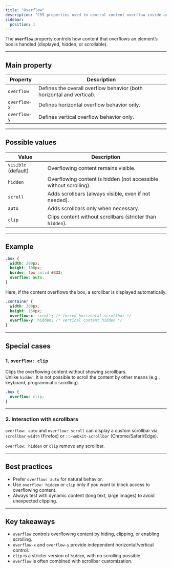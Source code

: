 ```yaml
---
title: "Overflow"
description: "CSS properties used to control content overflow inside an element."
sidebar:
  position: 1
---
```


The **`overflow`** property controls how content that overflows an element’s box is handled (displayed, hidden, or scrollable).

---

## Main property

| Property    | Description |
|-------------|-------------|
| `overflow`  | Defines the overall overflow behavior (both horizontal and vertical). |
| `overflow-x`| Defines horizontal overflow behavior only. |
| `overflow-y`| Defines vertical overflow behavior only. |

---

## Possible values

| Value         | Description |
|---------------|-------------|
| `visible` (default) | Overflowing content remains visible. |
| `hidden`     | Overflowing content is hidden (not accessible without scrolling). |
| `scroll`     | Adds scrollbars (always visible, even if not needed). |
| `auto`       | Adds scrollbars only when necessary. |
| `clip`       | Clips content without scrollbars (stricter than `hidden`). |

---

## Example

```css
.box {
  width: 200px;
  height: 100px;
  border: 1px solid #333;
  overflow: auto;
}
```
Here, if the content overflows the box, a scrollbar is displayed automatically.

```css
.container {
  width: 300px;
  height: 150px;
  overflow-x: scroll; /* forced horizontal scrollbar */
  overflow-y: hidden; /* vertical content hidden */
}
```
---

## Special cases
### 1. `overflow: clip`

Clips the overflowing content without showing scrollbars.  
Unlike `hidden`, it is not possible to scroll the content by other means (e.g., keyboard, programmatic scrolling).

```css
.box {
  overflow: clip;
}
```
---

### 2. Interaction with scrollbars
`overflow: auto` and `overflow: scroll` can display a custom scrollbar via `scrollbar-width` (Firefox) or `::-webkit-scrollbar` (Chrome/Safari/Edge).

`overflow: hidden` or `clip` remove any scrollbar.

---

## Best practices
- Prefer `overflow: auto` for natural behavior.  
- Use `overflow: hidden` or `clip` only if you want to block access to overflowing content.  
- Always test with dynamic content (long text, large images) to avoid unexpected clipping.  

---

## Key takeaways
- `overflow` controls overflowing content by hiding, clipping, or enabling scrolling.  
- `overflow-x` and `overflow-y` provide independent horizontal/vertical control.  
- `clip` is a stricter version of `hidden`, with no scrolling possible.  
- `overflow` is often combined with scrollbar customization.  
